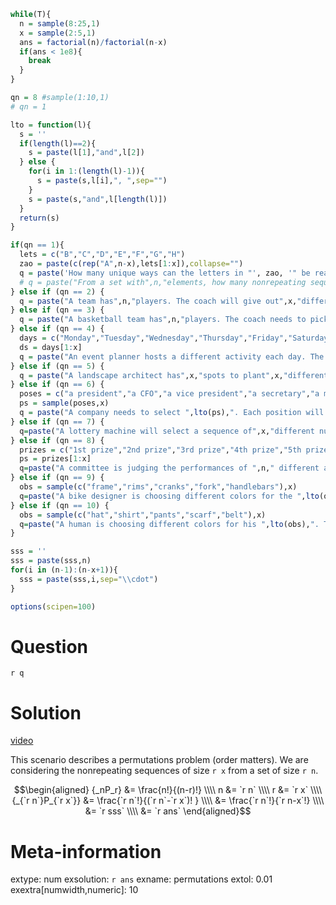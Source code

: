 ```r
while(T){
  n = sample(8:25,1)
  x = sample(2:5,1)
  ans = factorial(n)/factorial(n-x)
  if(ans < 1e8){
    break
  }
}

qn = 8 #sample(1:10,1)
# qn = 1

lto = function(l){
  s = ''
  if(length(l)==2){
    s = paste(l[1],"and",l[2])
  } else {
    for(i in 1:(length(l)-1)){
      s = paste(s,l[i],", ",sep="")
    }
    s = paste(s,"and",l[length(l)])
  }
  return(s)
}

if(qn == 1){
  lets = c("B","C","D","E","F","G","H")
  zao = paste(c(rep("A",n-x),lets[1:x]),collapse="")
  q = paste('How many unique ways can the letters in "', zao, '" be rearranged? (There are ',n-x,' As.)',sep="")
  # q = paste("From a set with",n,"elements, how many nonrepeating sequences of",x,"elements are possible?")
} else if (qn == 2) {
  q = paste("A team has",n,"players. The coach will give out",x,"different prizes to different players. How many ways could the coach do this?")
} else if (qn == 3) {
  q = paste("A basketball team has",n,"players. The coach needs to pick players to fill",x,"different positions. How many ways could the coach do this?")
} else if (qn == 4) {
  days = c("Monday","Tuesday","Wednesday","Thursday","Friday","Saturday","Sunday")
  ds = days[1:x]
  q = paste("An event planner hosts a different activity each day. The planner still needs to schedule activities for ",lto(ds),". The planner has ",n," different activities available to choose from. How many schedules are possible?",sep="")
} else if (qn == 5) {
  q = paste("A landscape architect has",x,"spots to plant",x,"different trees. The landscape architect has",n,"different trees available. How many configurations are possible?")
} else if (qn == 6) {
  poses = c("a president","a CFO","a vice president","a secretary","a manager")
  ps = sample(poses,x)
  q = paste("A company needs to select ",lto(ps),". Each position will be held by a different person. The company is considering the same pool of ",n," applicants for each position. How many configurations are possible?",sep="")
} else if (qn == 7) {
  q=paste("A lottery machine will select a sequence of",x,"different numbered marbles. The selection process begins with",n,"different numbered marbles to choose from. How many different sequences are possible?")
} else if (qn == 8) {
  prizes = c("1st prize","2nd prize","3rd prize","4th prize","5th prize")
  ps = prizes[1:x]
  q=paste("A committee is judging the performances of ",n," different acrobats. The committee needs to assign ",lto(ps),". How many ways could the committee assign the prizes?",sep="")
} else if (qn == 9) {
  obs = sample(c("frame","rims","cranks","fork","handlebars"),x)
  q=paste("A bike designer is choosing different colors for the ",lto(obs),". There are ",n," colors available. How many color configurations are possible? (The same color can not be used twice.)",sep="")
} else if (qn == 10) {
  obs = sample(c("hat","shirt","pants","scarf","belt"),x)
  q=paste("A human is choosing different colors for his ",lto(obs),". The same ",n," colors are available for each item. How many color configurations are possible? (The same color can not be used twice.)",sep="")
}

sss = ''
sss = paste(sss,n)
for(i in (n-1):(n-x+1)){
  sss = paste(sss,i,sep="\\cdot")
}

options(scipen=100)
```

Question
========

`r q`

Solution
========

[video](https://vimeo.com/531916131){target="_blank"}

This scenario describes a permutations problem (order matters). We are considering the nonrepeating sequences of size `r x` from a set of size `r n`.

$$\begin{aligned}
{_nP_r} &= \frac{n!}{(n-r)!} \\\\
n &= `r n` \\\\
r &= `r x` \\\\
{_{`r n`}P_{`r x`}} &= \frac{`r n`!}{(`r n`-`r x`)! } \\\\
&= \frac{`r n`!}{`r n-x`!} \\\\
&= `r sss` \\\\
&= `r ans`
\end{aligned}$$



Meta-information
============
extype: num
exsolution: `r ans`
exname: permutations
extol: 0.01
exextra[numwidth,numeric]: 10
